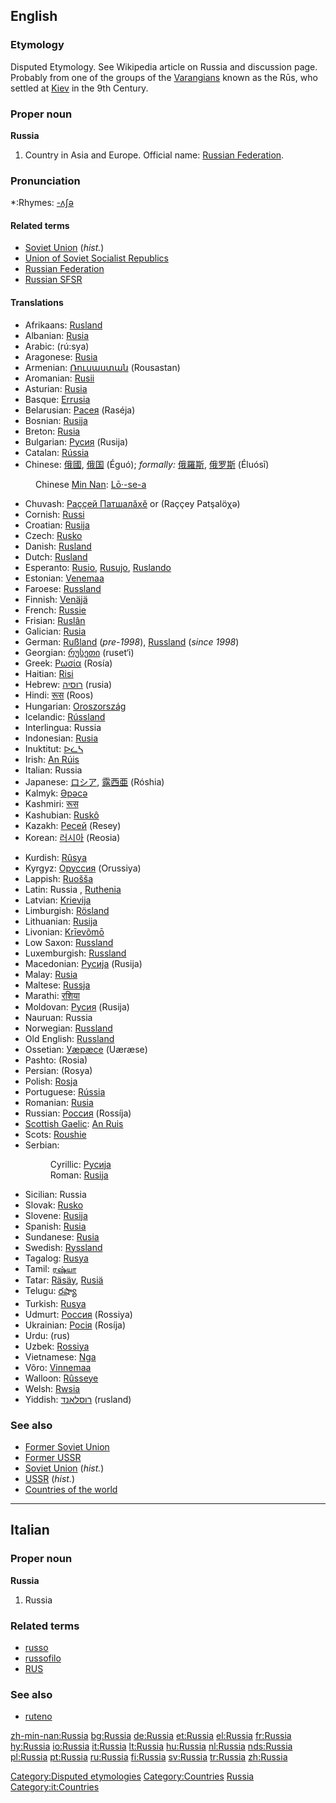 ==English==
{{wikipedia}}

===Etymology===
Disputed Etymology. See Wikipedia article on Russia and discussion page. Probably from one of the groups of the [[Varangian]]s known as the Rūs, who settled at [[Kiev]] in the 9th Century.

===Proper noun===
'''Russia'''

# Country in Asia and Europe. Official name: [[Russian Federation]].

===Pronunciation===
*:Rhymes: [[Rhymes:English:-ʌʃə|-ʌʃə]]

====Related terms====
{{rfc-level|Related terms at L4+ not in L3 POS section}}
*[[Soviet Union]] (''hist.'')
*[[Union of Soviet Socialist Republics]]
*[[Russian Federation]]
*[[Russian SFSR]]

====Translations====
{{top}}
*Afrikaans: [[Rusland]]
*Albanian: [[Rusia]]
*Arabic: {{ARchar|[[روسيا]]}} (rú:sya) {{f}}
*Aragonese: [[Rusia]]
*Armenian: [[Ռուսաստան]] (Rousastan)
*Aromanian: [[Rusii]]
*Asturian: [[Rusia]]
*Basque: [[Errusia]]
*Belarusian: [[Расея]] (Raséja) {{f}}
*Bosnian: [[Rusija]] {{f}}
*Breton: [[Rusia]]
*Bulgarian: [[Русия]] (Rusija) {{f}}
*Catalan: [[Rússia]] {{f}}
*Chinese: [[俄國]], [[俄国]] (Éguó); ''formally:'' [[俄羅斯]], [[俄罗斯]] (Éluósī)
:Chinese [[Min Nan]]: [[Lō·-se-a]]
*Chuvash: [[Раççей Патшалăхě]] or {{RUchar|[[Раҫҫей Патшалӑхӗ]]}} (Raççey Patşalöχə)
*Cornish: [[Russi]]
*Croatian: [[Rusija]] {{f}}
*Czech: [[Rusko]]
*Danish: [[Rusland]]
*Dutch: [[Rusland]]
*Esperanto: [[Rusio]], [[Rusujo]], [[Ruslando]]
*Estonian: [[Venemaa]]
*Faroese: [[Russland]]
*Finnish: [[Venäjä]]
*French: [[Russie]] {{f}}
*Frisian: [[Ruslân]]
*Galician: [[Rusia]]
*German: [[Rußland]] {{n}} (''pre-1998''), [[Russland]] (''since 1998'')
*Georgian: [[რუსეთი]] (ruset‘i)
*Greek: [[Ρωσία]] (Rosía) {{f}}
*Haitian: [[Risi]]
*Hebrew: [[רוסיה]] (rusia)
*Hindi: [[रूस]] (Roos)
*Hungarian: [[Oroszország]]
*Icelandic: [[Rússland]]
*Interlingua: Russia
*Indonesian: [[Rusia]]
*Inuktitut: [[ᐅᓛᓴ]]
*Irish: [[An Rúis]]
*Italian: Russia
*Japanese: [[ロシア]], [[露西亜]] (Róshia)
*Kalmyk: [[Әрәсә]]
*Kashmiri: [[रूस]]
*Kashubian: [[Ruskô]]
*Kazakh: [[Ресей]] (Resey)
*Korean: [[러시아]] (Reosia)
{{mid}}
*Kurdish: [[Rûsya]]
*Kyrgyz: [[Оруссия]] (Orussiya)
*Lappish: [[Ruošša]]
*Latin: Russia {{f}}, [[Ruthenia]] {{f}}
*Latvian: [[Krievija]]
*Limburgish: [[Rösland]]
*Lithuanian: [[Rusija]]
*Livonian: [[Krīevõmō]]
*Low Saxon: [[Russland]]
*Luxemburgish: [[Russland]]
*Macedonian: [[Русија]] (Rusija)
*Malay: [[Rusia]]
*Maltese: [[Russja]]
*Marathi: [[रशिया]]
*Moldovan: [[Русия]] (Rusija)
*Nauruan: Russia
*Norwegian: [[Russland]]
*Old English: [[Russland]]
*Ossetian: [[Уæрæсе]] (Uæræse)
*Pashto: {{URchar|[[روسيه]]}} (Rosia)
*Persian: {{FAchar|[[روسیه]]}} (Rosya)
*Polish: [[Rosja]] {{f}}
*Portuguese: [[Rússia]] {{f}}
*Romanian: [[Rusia]] {{f}}
*Russian: [[Россия]] (Rossíja) {{f}}
*[[Scottish Gaelic]]: [[An Ruis]]
*Scots: [[Roushie]]
*Serbian:
*:Cyrillic: [[Русија#Serbian|Русија]] {{f}}
*:Roman: [[Rusija#Serbian|Rusija]] {{f}}
*Sicilian: Russia
*Slovak: [[Rusko]] {{n}}
*Slovene: [[Rusija]] {{f}}
*Spanish: [[Rusia]] {{f}}
*Sundanese: [[Rusia]]
*Swedish: [[Ryssland]]
*Tagalog: [[Rusya]]
*Tamil: [[ரஷ்யா]]
*Tatar: [[Räsäy]], [[Rusiä]]
*Telugu: [[రష్యా]]
*Turkish: [[Rusya]]
*Udmurt: [[Россия]] (Rossiya)
*Ukrainian: [[Росія]] (Rosíja) {{f}}
*Urdu: {{URchar|[[روس]]}} (rus)
*Uzbek: [[Rossiya]]
*Vietnamese: [[Nga]]
*Võro: [[Vinnemaa]]
*Walloon: [[Rûsseye]]
*Welsh: [[Rwsia]] {{f}}
*Yiddish: [[רוסלאנד]] (rusland)
{{bottom}}

===See also===
*[[Former Soviet Union]]
*[[Former USSR]]
*[[Soviet Union]] (''hist.'')
*[[USSR]] (''hist.'')
*[[Countries of the world]]

----

==Italian==
{{wikipedia|Russia|lang=it}}

===Proper noun===
'''Russia''' {{f}}

# Russia

===Related terms===
*[[russo]]
*[[russofilo]]
*[[RUS]]

===See also===
*[[ruteno]]

[[Category:Disputed etymologies]]
[[Category:Countries]]
[[Category:Russia| Russia]]
[[Category:it:Countries]]

[[zh-min-nan:Russia]]
[[bg:Russia]]
[[de:Russia]]
[[et:Russia]]
[[el:Russia]]
[[fr:Russia]]
[[hy:Russia]]
[[io:Russia]]
[[it:Russia]]
[[lt:Russia]]
[[hu:Russia]]
[[nl:Russia]]
[[nds:Russia]]
[[pl:Russia]]
[[pt:Russia]]
[[ru:Russia]]
[[fi:Russia]]
[[sv:Russia]]
[[tr:Russia]]
[[zh:Russia]]